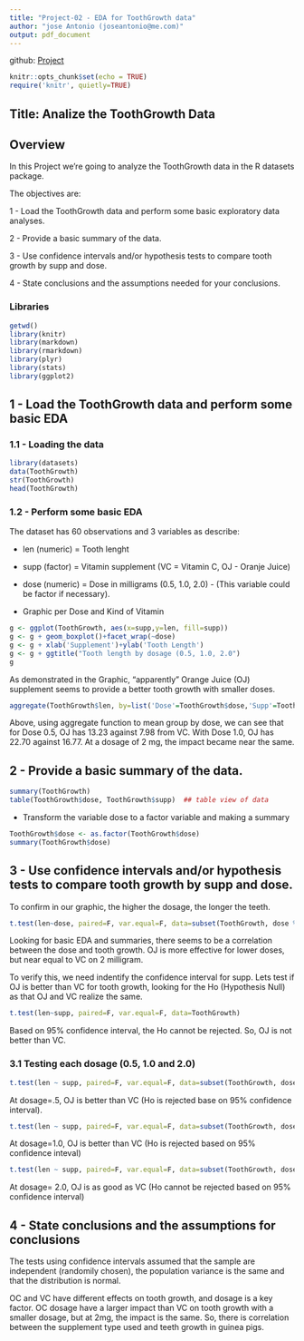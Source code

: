 ```yaml
---
title: "Project-02 - EDA for ToothGrowth data"
author: "jose Antonio (joseantonio@me.com)"
output: pdf_document
---
```


github: [Project](https://github.com/joseantonio11/coursera-statistical-inference)

```r
knitr::opts_chunk$set(echo = TRUE)
require('knitr', quietly=TRUE)
```

## Title: Analize the ToothGrowth Data

## Overview

In this Project we're going to analyze the ToothGrowth data in the R datasets package.

The objectives are:

1 - Load the ToothGrowth data and perform some basic exploratory data analyses.

2 - Provide a basic summary of the data.

3 - Use confidence intervals and/or hypothesis tests to compare tooth growth by supp and dose.

4 - State conclusions and the assumptions needed for your conclusions.


### Libraries
```r
getwd()
library(knitr)
library(markdown)
library(rmarkdown)
library(plyr)
library(stats)
library(ggplot2)
```

## 1 - Load the ToothGrowth data and perform some basic EDA

### 1.1 - Loading the data

```r
library(datasets)
data(ToothGrowth)
str(ToothGrowth)
head(ToothGrowth)
```

### 1.2 - Perform some basic EDA

The dataset has 60 observations and 3 variables as describe:

- len (numeric) = Tooth lenght
- supp (factor) = Vitamin supplement (VC = Vitamin C, OJ - Oranje Juice)
- dose (numeric) = Dose in milligrams (0.5, 1.0, 2.0) - (This variable could be factor if necessary).

* Graphic per Dose and Kind of Vitamin

```r
g <- ggplot(ToothGrowth, aes(x=supp,y=len, fill=supp))
g <- g + geom_boxplot()+facet_wrap(~dose)
g <- g + xlab('Supplement')+ylab('Tooth Length')
g <- g + ggtitle("Tooth length by dosage (0.5, 1.0, 2.0")
g
```

As demonstrated in the Graphic, "apparently" Orange Juice (OJ) supplement seems to provide a better tooth growth with smaller doses. 

```r
aggregate(ToothGrowth$len, by=list('Dose'=ToothGrowth$dose,'Supp'=ToothGrowth$supp), FUN = mean)
```

Above, using aggregate function to mean group by dose, we can see that for Dose 0.5, OJ has 13.23 against 7.98 from VC. With Dose 1.0, OJ has 22.70 against 16.77. At a dosage of 2 mg, the impact became near the same.


## 2 - Provide a basic summary of the data.

```r
summary(ToothGrowth)
table(ToothGrowth$dose, ToothGrowth$supp)  ## table view of data
```

* Transform the variable dose to a factor variable and making a summary
```r
ToothGrowth$dose <- as.factor(ToothGrowth$dose)
summary(ToothGrowth$dose)
```


## 3 - Use confidence intervals and/or hypothesis tests to compare tooth growth by supp and dose.

To confirm in our graphic, the higher the dosage, the longer the teeth.

```r
t.test(len~dose, paired=F, var.equal=F, data=subset(ToothGrowth, dose %in% c(0.5,2)))
```

Looking for basic EDA and summaries, there seems to be a correlation between the dose and tooth growth. OJ is more effective for lower doses, but near equal to VC on 2 milligram.

To verify this, we need indentify the confidence interval for supp. Lets test if OJ is better than VC for tooth growth, looking for the Ho (Hypothesis Null) as that OJ and VC realize the same.

```r
t.test(len~supp, paired=F, var.equal=F, data=ToothGrowth)
```

Based on 95% confidence interval, the Ho cannot be rejected. So, OJ is not better than VC. 

### 3.1 Testing each dosage (0.5, 1.0 and 2.0)

```r
t.test(len ~ supp, paired=F, var.equal=F, data=subset(ToothGrowth, dose == 0.5))
```

At dosage=.5, OJ is better than VC (Ho is rejected base on 95% confidence interval).

```r
t.test(len ~ supp, paired=F, var.equal=F, data=subset(ToothGrowth, dose == 1.0))
```

At dosage=1.0, OJ is better than VC (Ho is rejected based on 95% confidence inteval)

```r
t.test(len ~ supp, paired=F, var.equal=F, data=subset(ToothGrowth, dose == 2.0))
```

At dosage= 2.0, OJ is as good as VC (Ho cannot be rejected based on 95% confidence interval)

## 4 - State conclusions and the assumptions for conclusions

The tests using confidence intervals assumed that the sample are independent (randomily chosen), the population variance is the same and that the distribution is normal.

OC and VC have different effects on tooth growth, and dosage is a key factor. OC dosage have a larger impact than VC on tooth growth with a smaller dosage, but at 2mg, the impact is the same. So, there is correlation between the supplement type used and teeth growth in guinea pigs.


